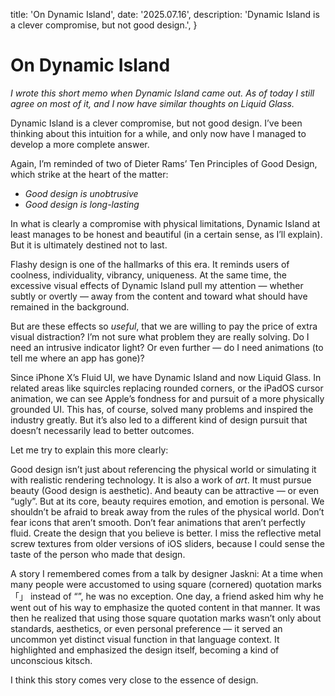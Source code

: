   title: 'On Dynamic Island',
  date: '2025.07.16',
  description: 'Dynamic Island is a clever compromise, but not good design.',
}

# On Dynamic Island

_I wrote this short memo when Dynamic Island came out. As of today I still agree on most of it, and I now have similar thoughts on Liquid Glass._

Dynamic Island is a clever compromise, but not good design. I’ve been thinking about this intuition for a while, and only now have I managed to develop a more complete answer.

Again, I’m reminded of two of Dieter Rams’ Ten Principles of Good Design, which strike at the heart of the matter:
- _Good design is unobtrusive_
- _Good design is long-lasting_

In what is clearly a compromise with physical limitations, Dynamic Island at least manages to be honest and beautiful (in a certain sense, as I’ll explain). But it is ultimately destined not to last.

Flashy design is one of the hallmarks of this era. It reminds users of coolness, individuality, vibrancy, uniqueness. At the same time, the excessive visual effects of Dynamic Island pull my attention — whether subtly or overtly — away from the content and toward what should have remained in the background.

But are these effects so _useful_, that we are willing to pay the price of extra visual distraction? I’m not sure what problem they are really solving. Do I need an intrusive indicator light? Or even further — do I need animations (to tell me where an app has gone)?

Since iPhone X’s Fluid UI, we have Dynamic Island and now Liquid Glass. In related areas like squircles replacing rounded corners, or the iPadOS cursor animation, we can see Apple’s fondness for and pursuit of a more physically grounded UI. This has, of course, solved many problems and inspired the industry greatly. But it’s also led to a different kind of design pursuit that doesn’t necessarily lead to better outcomes.

Let me try to explain this more clearly:

Good design isn’t just about referencing the physical world or simulating it with realistic rendering technology. It is also a work of _art_. It must pursue beauty (Good design is aesthetic). And beauty can be attractive — or even “ugly”. But at its core, beauty requires emotion, and emotion is personal. We shouldn’t be afraid to break away from the rules of the physical world. Don’t fear icons that aren’t smooth. Don’t fear animations that aren’t perfectly fluid. Create the design that you believe is better.
I miss the reflective metal screw textures from older versions of iOS sliders, because I could sense the taste of the person who made that design.

A story I remembered comes from a talk by designer Jaskni: At a time when many people were accustomed to using square (cornered) quotation marks 「」 instead of “”, he was no exception. One day, a friend asked him why he went out of his way to emphasize the quoted content in that manner. It was then he realized that using those square quotation marks wasn’t only about standards, aesthetics, or even personal preference — it served an uncommon yet distinct visual function in that language context. It highlighted and emphasized the design itself, becoming a kind of unconscious kitsch.

I think this story comes very close to the essence of design.
